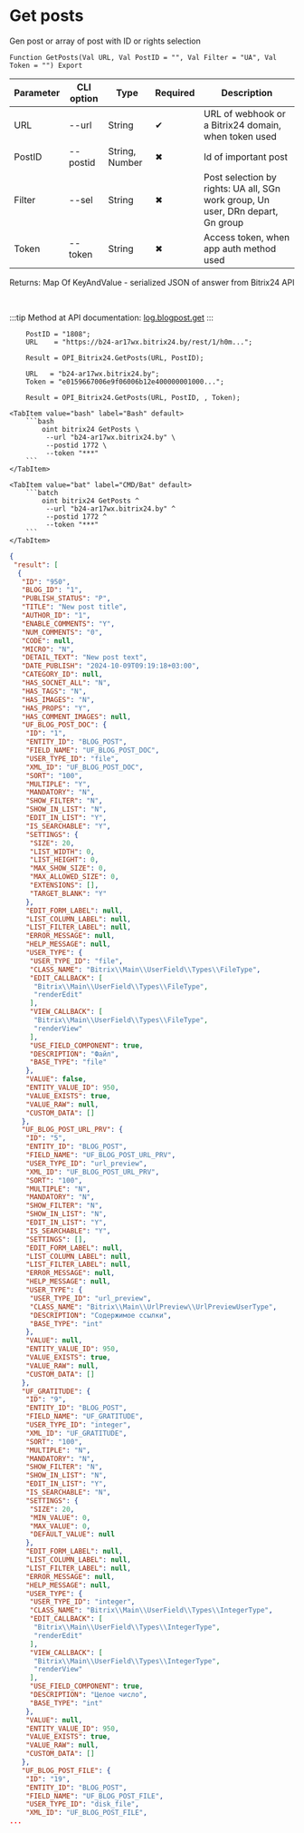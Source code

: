 ﻿---
sidebar_position: 5
---


# Get posts
 Gen post or array of post with ID or rights selection



`Function GetPosts(Val URL, Val PostID = "", Val Filter = "UA", Val Token = "") Export`

  | Parameter | CLI option | Type | Required | Description |
  |-|-|-|-|-|
  | URL | --url | String | &#x2714; | URL of webhook or a Bitrix24 domain, when token used |
  | PostID | --postid | String, Number | &#x2716; | Id of important post |
  | Filter | --sel | String | &#x2716; | Post selection by rights: UA all, SGn work group, Un user, DRn depart, Gn group |
  | Token | --token | String | &#x2716; | Access token, when app auth method used |

  
  Returns:  Map Of KeyAndValue - serialized JSON of answer from Bitrix24 API

<br/>

:::tip
Method at API documentation: [log.blogpost.get](https://dev.1c-bitrix.ru/rest_help/log/log_blogpost_get.php)
:::
<br/>



```bsl title="1C:Enterprise/OneScript code example"
    PostID = "1808";
    URL    = "https://b24-ar17wx.bitrix24.by/rest/1/h0m...";

    Result = OPI_Bitrix24.GetPosts(URL, PostID);

    URL   = "b24-ar17wx.bitrix24.by";
    Token = "e0159667006e9f06006b12e400000001000...";

    Result = OPI_Bitrix24.GetPosts(URL, PostID, , Token);
```
 

 <Tabs>
  
    <TabItem value="bash" label="Bash" default>
        ```bash
            oint bitrix24 GetPosts \
             --url "b24-ar17wx.bitrix24.by" \
             --postid 1772 \
             --token "***"
        ```
    </TabItem>
  
    <TabItem value="bat" label="CMD/Bat" default>
        ```batch
            oint bitrix24 GetPosts ^
             --url "b24-ar17wx.bitrix24.by" ^
             --postid 1772 ^
             --token "***"
        ```
    </TabItem>
</Tabs>


```json title="Result"
{
 "result": [
  {
   "ID": "950",
   "BLOG_ID": "1",
   "PUBLISH_STATUS": "P",
   "TITLE": "New post title",
   "AUTHOR_ID": "1",
   "ENABLE_COMMENTS": "Y",
   "NUM_COMMENTS": "0",
   "CODE": null,
   "MICRO": "N",
   "DETAIL_TEXT": "New post text",
   "DATE_PUBLISH": "2024-10-09T09:19:18+03:00",
   "CATEGORY_ID": null,
   "HAS_SOCNET_ALL": "N",
   "HAS_TAGS": "N",
   "HAS_IMAGES": "N",
   "HAS_PROPS": "Y",
   "HAS_COMMENT_IMAGES": null,
   "UF_BLOG_POST_DOC": {
    "ID": "1",
    "ENTITY_ID": "BLOG_POST",
    "FIELD_NAME": "UF_BLOG_POST_DOC",
    "USER_TYPE_ID": "file",
    "XML_ID": "UF_BLOG_POST_DOC",
    "SORT": "100",
    "MULTIPLE": "Y",
    "MANDATORY": "N",
    "SHOW_FILTER": "N",
    "SHOW_IN_LIST": "N",
    "EDIT_IN_LIST": "Y",
    "IS_SEARCHABLE": "Y",
    "SETTINGS": {
     "SIZE": 20,
     "LIST_WIDTH": 0,
     "LIST_HEIGHT": 0,
     "MAX_SHOW_SIZE": 0,
     "MAX_ALLOWED_SIZE": 0,
     "EXTENSIONS": [],
     "TARGET_BLANK": "Y"
    },
    "EDIT_FORM_LABEL": null,
    "LIST_COLUMN_LABEL": null,
    "LIST_FILTER_LABEL": null,
    "ERROR_MESSAGE": null,
    "HELP_MESSAGE": null,
    "USER_TYPE": {
     "USER_TYPE_ID": "file",
     "CLASS_NAME": "Bitrix\\Main\\UserField\\Types\\FileType",
     "EDIT_CALLBACK": [
      "Bitrix\\Main\\UserField\\Types\\FileType",
      "renderEdit"
     ],
     "VIEW_CALLBACK": [
      "Bitrix\\Main\\UserField\\Types\\FileType",
      "renderView"
     ],
     "USE_FIELD_COMPONENT": true,
     "DESCRIPTION": "Файл",
     "BASE_TYPE": "file"
    },
    "VALUE": false,
    "ENTITY_VALUE_ID": 950,
    "VALUE_EXISTS": true,
    "VALUE_RAW": null,
    "CUSTOM_DATA": []
   },
   "UF_BLOG_POST_URL_PRV": {
    "ID": "5",
    "ENTITY_ID": "BLOG_POST",
    "FIELD_NAME": "UF_BLOG_POST_URL_PRV",
    "USER_TYPE_ID": "url_preview",
    "XML_ID": "UF_BLOG_POST_URL_PRV",
    "SORT": "100",
    "MULTIPLE": "N",
    "MANDATORY": "N",
    "SHOW_FILTER": "N",
    "SHOW_IN_LIST": "N",
    "EDIT_IN_LIST": "Y",
    "IS_SEARCHABLE": "Y",
    "SETTINGS": [],
    "EDIT_FORM_LABEL": null,
    "LIST_COLUMN_LABEL": null,
    "LIST_FILTER_LABEL": null,
    "ERROR_MESSAGE": null,
    "HELP_MESSAGE": null,
    "USER_TYPE": {
     "USER_TYPE_ID": "url_preview",
     "CLASS_NAME": "Bitrix\\Main\\UrlPreview\\UrlPreviewUserType",
     "DESCRIPTION": "Содержимое ссылки",
     "BASE_TYPE": "int"
    },
    "VALUE": null,
    "ENTITY_VALUE_ID": 950,
    "VALUE_EXISTS": true,
    "VALUE_RAW": null,
    "CUSTOM_DATA": []
   },
   "UF_GRATITUDE": {
    "ID": "9",
    "ENTITY_ID": "BLOG_POST",
    "FIELD_NAME": "UF_GRATITUDE",
    "USER_TYPE_ID": "integer",
    "XML_ID": "UF_GRATITUDE",
    "SORT": "100",
    "MULTIPLE": "N",
    "MANDATORY": "N",
    "SHOW_FILTER": "N",
    "SHOW_IN_LIST": "N",
    "EDIT_IN_LIST": "Y",
    "IS_SEARCHABLE": "N",
    "SETTINGS": {
     "SIZE": 20,
     "MIN_VALUE": 0,
     "MAX_VALUE": 0,
     "DEFAULT_VALUE": null
    },
    "EDIT_FORM_LABEL": null,
    "LIST_COLUMN_LABEL": null,
    "LIST_FILTER_LABEL": null,
    "ERROR_MESSAGE": null,
    "HELP_MESSAGE": null,
    "USER_TYPE": {
     "USER_TYPE_ID": "integer",
     "CLASS_NAME": "Bitrix\\Main\\UserField\\Types\\IntegerType",
     "EDIT_CALLBACK": [
      "Bitrix\\Main\\UserField\\Types\\IntegerType",
      "renderEdit"
     ],
     "VIEW_CALLBACK": [
      "Bitrix\\Main\\UserField\\Types\\IntegerType",
      "renderView"
     ],
     "USE_FIELD_COMPONENT": true,
     "DESCRIPTION": "Целое число",
     "BASE_TYPE": "int"
    },
    "VALUE": null,
    "ENTITY_VALUE_ID": 950,
    "VALUE_EXISTS": true,
    "VALUE_RAW": null,
    "CUSTOM_DATA": []
   },
   "UF_BLOG_POST_FILE": {
    "ID": "19",
    "ENTITY_ID": "BLOG_POST",
    "FIELD_NAME": "UF_BLOG_POST_FILE",
    "USER_TYPE_ID": "disk_file",
    "XML_ID": "UF_BLOG_POST_FILE",
...
```
